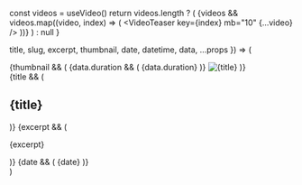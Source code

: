 
  const videos = useVideo()
  return videos.length ? (
    <Container maxW="900px" my="10|10|20">
      {videos &&
        videos.map((video, index) => (
          <VideoTeaser key={index} mb="10" {...video} />
        ))}
    </Container>
  ) : null
}

  title,
  slug,
  excerpt,
  thumbnail,
  date,
  datetime,
  data,
  ...props
}) => (
  <article position="relative" {...props}>
    <Grid col="1|1|350px 1fr" gap="4|4|10" alignItems="flex-start">
      {thumbnail && (
        <Link href={slug} display="block" position="relative">
          {data.duration && (
            <span
              color="white"
              bg="primary"
              rounded="md"
              bottom="4"
              right="4"
              zIndex="100"
              px="2"
              py="1"
              fontSize="sm"
              position="absolute"
            >
              {data.duration}
            </span>
          )}
          <Image
            src={thumbnail}
            title={title}
            alt={title}
            aspectRatio={16 / 9}
            rounded="lg"
            overflow="hidden"
            w="full"
          />
        </Link>
      )}
      <div py="2">
        {title && (
          <Link href={slug}>
            <h2
              variant="heading.h2"
              my="0"
              fontSize="3xl"
              _hover={{
                color: "primary",
              }}
            >
              {title}
            </h2>
          </Link>
        )}
        {excerpt && (
          <p mt="2" fontSize="md">
            {excerpt}
          </p>
        )}
        {date && (
          <time dateTime={datetime} fontSize="sm">
            {date}
          </time>
        )}
      </div>
    </Grid>
  </article>
)
